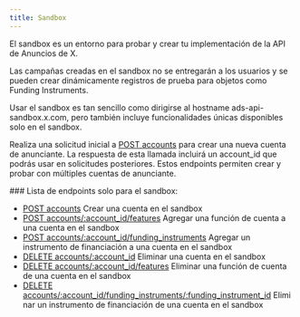 ```yaml
---
title: Sandbox
---
```


El sandbox es un entorno para probar y crear tu implementación de la API de Anuncios de X.

Las campañas creadas en el sandbox no se entregarán a los usuarios y se pueden crear dinámicamente registros de prueba para objetos como Funding Instruments.

Usar el sandbox es tan sencillo como dirigirse al hostname ads-api-sandbox.x.com, pero también incluye funcionalidades únicas disponibles solo en el sandbox.

Realiza una solicitud inicial a [POST accounts](/es/x-ads-api/campaign-management#post-accounts) para crear una nueva cuenta de anunciante. La respuesta de esta llamada incluirá un account\_id que podrás usar en solicitudes posteriores. Estos endpoints permiten crear y probar con múltiples cuentas de anunciante.

<div id="sandbox-only-endpoint-list">
  ### Lista de endpoints solo para el sandbox:
</div>

- [POST accounts](/es/x-ads-api/campaign-management#post-accounts) Crear una cuenta en el sandbox
- [POST accounts/:account\_id/features](/es/x-ads-api/campaign-management#post-accounts-account-id-features) Agregar una función de cuenta a una cuenta en el sandbox
- [POST accounts/:account\_id/funding\_instruments](/es/x-ads-api/campaign-management#post-accounts-account-id-funding-instruments) Agregar un instrumento de financiación a una cuenta en el sandbox
- [DELETE accounts/:account\_id](/es/x-ads-api/campaign-management#delete-accounts-account-id) Eliminar una cuenta en el sandbox
- [DELETE accounts/:account\_id/features](/es/x-ads-api/campaign-management#delete-accounts-account-id-features) Eliminar una función de cuenta de una cuenta en el sandbox
- [DELETE accounts/:account\_id/funding\_instruments/:funding\_instrument\_id](/es/x-ads-api/campaign-management#delete-accounts-account-id-funding-instruments-funding-instrument-id) Eliminar un instrumento de financiación de una cuenta en el sandbox